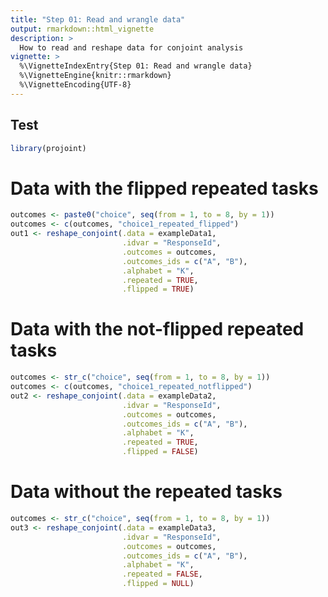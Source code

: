 ```yaml
---
title: "Step 01: Read and wrangle data"
output: rmarkdown::html_vignette
description: >
  How to read and reshape data for conjoint analysis
vignette: >
  %\VignetteIndexEntry{Step 01: Read and wrangle data}
  %\VignetteEngine{knitr::rmarkdown}
  %\VignetteEncoding{UTF-8}
---
```


## Test

```r
library(projoint)
```

# Data with the flipped repeated tasks

```r
outcomes <- paste0("choice", seq(from = 1, to = 8, by = 1))
outcomes <- c(outcomes, "choice1_repeated_flipped")
out1 <- reshape_conjoint(.data = exampleData1, 
                         .idvar = "ResponseId", 
                         .outcomes = outcomes,
                         .outcomes_ids = c("A", "B"),
                         .alphabet = "K", 
                         .repeated = TRUE,
                         .flipped = TRUE)
```

# Data with the not-flipped repeated tasks

```r
outcomes <- str_c("choice", seq(from = 1, to = 8, by = 1))
outcomes <- c(outcomes, "choice1_repeated_notflipped")
out2 <- reshape_conjoint(.data = exampleData2, 
                         .idvar = "ResponseId", 
                         .outcomes = outcomes,
                         .outcomes_ids = c("A", "B"),
                         .alphabet = "K", 
                         .repeated = TRUE,
                         .flipped = FALSE)
```

# Data without the repeated tasks

```r
outcomes <- str_c("choice", seq(from = 1, to = 8, by = 1))
out3 <- reshape_conjoint(.data = exampleData3, 
                         .idvar = "ResponseId", 
                         .outcomes = outcomes,
                         .outcomes_ids = c("A", "B"),
                         .alphabet = "K", 
                         .repeated = FALSE,
                         .flipped = NULL)
```
